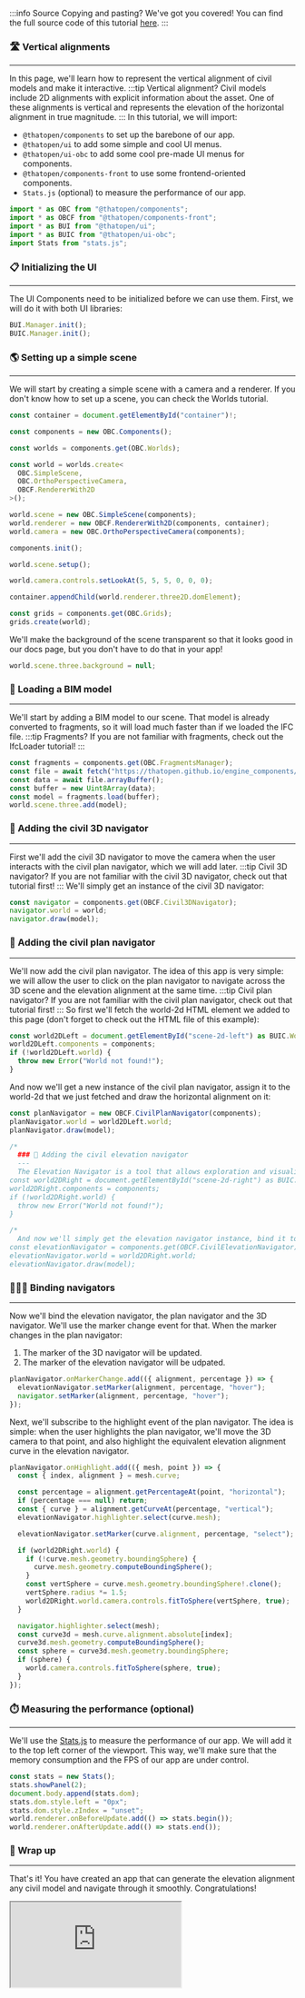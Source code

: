 :::info Source
Copying and pasting? We've got you covered! You can find the full source code of this tutorial [here](https://github.com/ThatOpen/engine_components/blob/main/packages/front/src/civil/CivilElevationNavigator/example.ts).
:::

### 🛣️ Vertical alignments
---
In this page, we'll learn how to represent the vertical alignment of civil models and make it interactive.
:::tip Vertical alignment?
Civil models include 2D alignments with explicit information about the asset. One of these alignments is vertical and represents the elevation of the horizontal alignment in true magnitude. 
:::
In this tutorial, we will import:
- `@thatopen/components` to set up the barebone of our app.
- `@thatopen/ui` to add some simple and cool UI menus.
- `@thatopen/ui-obc` to add some cool pre-made UI menus for components.
- `@thatopen/components-front` to use some frontend-oriented components.
- `Stats.js` (optional) to measure the performance of our app.

```js
import * as OBC from "@thatopen/components";
import * as OBCF from "@thatopen/components-front";
import * as BUI from "@thatopen/ui";
import * as BUIC from "@thatopen/ui-obc";
import Stats from "stats.js";
```
### 📋 Initializing the UI
---
The UI Components need to be initialized before we can use them. First, we will do it with both UI libraries:

```js
BUI.Manager.init();
BUIC.Manager.init();
```
### 🌎 Setting up a simple scene
---
We will start by creating a simple scene with a camera and a renderer. If you don't know how to set up a scene, you can check the Worlds tutorial.

```js
const container = document.getElementById("container")!;

const components = new OBC.Components();

const worlds = components.get(OBC.Worlds);

const world = worlds.create<
  OBC.SimpleScene,
  OBC.OrthoPerspectiveCamera,
  OBCF.RendererWith2D
>();

world.scene = new OBC.SimpleScene(components);
world.renderer = new OBCF.RendererWith2D(components, container);
world.camera = new OBC.OrthoPerspectiveCamera(components);

components.init();

world.scene.setup();

world.camera.controls.setLookAt(5, 5, 5, 0, 0, 0);

container.appendChild(world.renderer.three2D.domElement);

const grids = components.get(OBC.Grids);
grids.create(world);
```
We'll make the background of the scene transparent so that it looks good in our docs page, but you don't have to do that in your app!

```js
world.scene.three.background = null;
```
### 🧳 Loading a BIM model
---
We'll start by adding a BIM model to our scene. That model is already converted to fragments, so it will load much faster than if we loaded the IFC file.
:::tip Fragments?
If you are not familiar with fragments, check out the IfcLoader tutorial!
:::

```js
const fragments = components.get(OBC.FragmentsManager);
const file = await fetch("https://thatopen.github.io/engine_components/resources/road.frag");
const data = await file.arrayBuffer();
const buffer = new Uint8Array(data);
const model = fragments.load(buffer);
world.scene.three.add(model);
```
### 🚕 Adding the civil 3D navigator
---
First we'll add the civil 3D navigator to move the camera when the user interacts with the civil plan navigator, which we will add later.
:::tip Civil 3D navigator?
If you are not familiar with the civil 3D navigator, check out that tutorial first!
:::
We'll simply get an instance of the civil 3D navigator:

```js
const navigator = components.get(OBCF.Civil3DNavigator);
navigator.world = world;
navigator.draw(model);
```
### 🚗 Adding the civil plan navigator
---
We'll now add the civil plan navigator. The idea of this app is very simple: we will allow the user to click on the plan navigator to navigate across the 3D scene and the elevation alignment at the same time.
:::tip Civil plan navigator?
If you are not familiar with the civil plan navigator, check out that tutorial first!
:::
So first we'll fetch the world-2d HTML element we added to this page (don't forget to check out the HTML file of this example):

```js
const world2DLeft = document.getElementById("scene-2d-left") as BUIC.World2D;
world2DLeft.components = components;
if (!world2DLeft.world) {
  throw new Error("World not found!");
}
```
And now we'll get a new instance of the civil plan navigator, assign it to the world-2d that we just fetched and draw the horizontal alignment on it:

```js
const planNavigator = new OBCF.CivilPlanNavigator(components);
planNavigator.world = world2DLeft.world;
planNavigator.draw(model);

/*
  ### 🚒 Adding the civil elevation navigator
  ---
  The Elevation Navigator is a tool that allows exploration and visualization of the vertical alignment of civil models. We'll start by fetching the other world-2d we added to this page (again, don't forget to check out the HTML file of this example):
const world2DRight = document.getElementById("scene-2d-right") as BUIC.World2D;
world2DRight.components = components;
if (!world2DRight.world) {
  throw new Error("World not found!");
}

/*
  And now we'll simply get the elevation navigator instance, bind it to the previous world-2d and draw the vertical alignment of the civil model we added to the scene:
const elevationNavigator = components.get(OBCF.CivilElevationNavigator);
elevationNavigator.world = world2DRight.world;
elevationNavigator.draw(model);
```
### 🚗🚕🚒 Binding navigators
---
Now we'll bind the elevation navigator, the plan navigator and the 3D navigator. We'll use the marker change event for that. When the marker changes in the plan navigator:
1. The marker of the 3D navigator will be updated.
2. The marker of the elevation navigator will be udpated.

```js
planNavigator.onMarkerChange.add(({ alignment, percentage }) => {
  elevationNavigator.setMarker(alignment, percentage, "hover");
  navigator.setMarker(alignment, percentage, "hover");
});
```
Next, we'll subscribe to the highlight event of the plan navigator. The idea is simple: when the user highlights the plan navigator, we'll move the 3D camera to that point, and also highlight the equivalent elevation alignment curve in the elevation navigator.

```js
planNavigator.onHighlight.add(({ mesh, point }) => {
  const { index, alignment } = mesh.curve;

  const percentage = alignment.getPercentageAt(point, "horizontal");
  if (percentage === null) return;
  const { curve } = alignment.getCurveAt(percentage, "vertical");
  elevationNavigator.highlighter.select(curve.mesh);

  elevationNavigator.setMarker(curve.alignment, percentage, "select");

  if (world2DRight.world) {
    if (!curve.mesh.geometry.boundingSphere) {
      curve.mesh.geometry.computeBoundingSphere();
    }
    const vertSphere = curve.mesh.geometry.boundingSphere!.clone();
    vertSphere.radius *= 1.5;
    world2DRight.world.camera.controls.fitToSphere(vertSphere, true);
  }

  navigator.highlighter.select(mesh);
  const curve3d = mesh.curve.alignment.absolute[index];
  curve3d.mesh.geometry.computeBoundingSphere();
  const sphere = curve3d.mesh.geometry.boundingSphere;
  if (sphere) {
    world.camera.controls.fitToSphere(sphere, true);
  }
});
```
### ⏱️ Measuring the performance (optional)
---
We'll use the [Stats.js](https://github.com/mrdoob/stats.js) to measure the performance of our app. We will add it to the top left corner of the viewport. This way, we'll make sure that the memory consumption and the FPS of our app are under control.

```js
const stats = new Stats();
stats.showPanel(2);
document.body.append(stats.dom);
stats.dom.style.left = "0px";
stats.dom.style.zIndex = "unset";
world.renderer.onBeforeUpdate.add(() => stats.begin());
world.renderer.onAfterUpdate.add(() => stats.end());
```
### 🎉 Wrap up
---
That's it! You have created an app that can generate the elevation alignment any civil model and navigate through it smoothly. Congratulations!



<iframe src="https://thatopen.github.io/engine_components/examples/CivilElevationNavigator"></iframe>